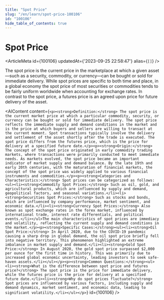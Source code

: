 ```yaml
---
title: "Spot Price"
slug: "/en/learn/spot-price-100106"
id: "100106"
hide_table_of_contents: true
---
```



# Spot Price

<ArticleMeta id={100106} updatedAt={'2023-09-25 22:58:47'} alias={`[]`} />
<div className='border-solid border-b border-t-0 my-4 border-[var(--ifm-color-gray-300)]' />

The spot price is the current price in the marketplace at which a given asset—such as a security, commodity, or currency—can be bought or sold for immediate delivery. While spot prices are specific to both time and place, in a global economy the spot price of most securities or commodities tends to be fairly uniform worldwide when accounting for exchange rates. In contrast to the spot price, a futures price is an agreed upon price for future delivery of the asset.

<AIContent content={`<p><strong>Definition:</strong> The spot price is the current market price at which a particular commodity, security, or currency can be bought or sold for immediate delivery. The spot price reflects the immediate supply and demand conditions in the market and is the price at which buyers and sellers are willing to transact at the current moment. Spot transactions typically involve the delivery and settlement of the asset shortly after the trade is executed. The spot price differs from the futures price, which is the price for delivery at a specified future date.</p><p><strong>Origin:</strong> The concept of the spot price originated in early commodity trading markets, where transactions were primarily conducted to meet immediate needs. As markets evolved, the spot price became an important indicator of market supply and demand balance. By the late 19th and early 20th centuries, with the maturation of financial markets, the concept of the spot price was widely applied to various financial instruments and commodities.</p><p><strong>Categories and Characteristics:</strong> Spot prices can be categorized as follows:<ul><li><strong>Commodity Spot Prices:</strong> Such as oil, gold, and agricultural products, which are influenced by supply and demand, geopolitical factors, and seasonal variations.</li><li><strong>Securities Spot Prices:</strong> Such as stocks and bonds, which are influenced by company performance, market sentiment, and economic data.</li><li><strong>Currency Spot Prices:</strong> Also known as spot exchange rates in the forex market, influenced by international trade, interest rate differentials, and political events.</li></ul>The main characteristics of spot prices are immediacy and volatility, reflecting the current supply and demand conditions in the market.</p><p><strong>Specific Cases:</strong><ul><li><strong>Oil Spot Price:</strong> In April 2020, due to the COVID-19 pandemic causing a sharp drop in global demand, the oil spot price briefly fell into negative territory. This phenomenon highlighted an extreme imbalance in market supply and demand.</li><li><strong>Gold Spot Price:</strong> In August 2020, the gold spot price surpassed $2,000 per ounce for the first time in history. This was primarily due to increased global economic uncertainty, leading investors to seek safe-haven assets.</li></ul></p><p><strong>Common Questions:</strong><ul><li><strong>What is the difference between spot price and futures price?</strong> The spot price is the price for immediate delivery, while the futures price is the price for delivery at a specified future date.</li><li><strong>Why do spot prices fluctuate?</strong> Spot prices are influenced by various factors, including supply and demand dynamics, market sentiment, and economic data, leading to significant volatility.</li></ul></p>`} id={100106} />
